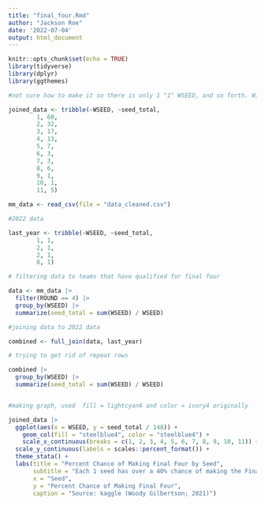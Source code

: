 ```yaml
---
title: "final_four.Rmd"
author: "Jackson Roe"
date: '2022-07-04'
output: html_document
---
```


```r
knitr::opts_chunk$set(echo = TRUE)
library(tidyverse)
library(dplyr)
library(ggthemes)
```

```r
#not sure how to make it so there is only 1 "1" WSEED, and so forth. Will make a tibble instead. 

joined_data <- tribble(~WSEED, ~seed_total,
        1, 60, 
        2, 32,
        3, 17,
        4, 13, 
        5, 7, 
        6, 3,
        7, 3,
        8, 6,
        9, 1,
        10, 1,
        11, 5)
```

```r
mm_data <- read_csv(file = "data_cleaned.csv")

#2022 data

last_year <- tribble(~WSEED, ~seed_total,
        1, 1,
        2, 1,
        2, 1,
        8, 1)

# filtering data to teams that have qualified for final four

data <- mm_data |> 
  filter(ROUND == 4) |> 
  group_by(WSEED) |> 
  summarize(seed_total = sum(WSEED) / WSEED)

#joining data to 2022 data

combined <- full_join(data, last_year)

# trying to get rid of repeat rows

combined |> 
  group_by(WSEED) |> 
  summarize(seed_total = sum(WSEED) / WSEED)


#making graph, used  fill = lightcyan4 and color = ivory4 originally

joined_data |> 
  ggplot(aes(x = WSEED, y = seed_total / 148)) +
    geom_col(fill = "steelblue4", color = "steelblue4") +
    scale_x_continuous(breaks = c(1, 2, 3, 4, 5, 6, 7, 8, 9, 10, 11)) +
  scale_y_continuous(labels = scales::percent_format()) + 
  theme_stata() + 
  labs(title = "Percent Chance of Making Final Four by Seed", 
       subtitle = "Each 1 seed has over a 40% chance of making the Final Four, \nno seed ranked 12+ has ever made the final four", 
       x = "Seed", 
       y = "Percent Chance of Making Final Four",
       caption = "Source: kaggle (Woody Gilbertson; 2021)")
  
```

